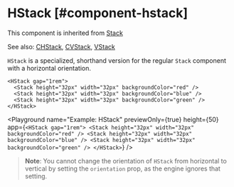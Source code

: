 
# HStack [#component-hstack]

This component is inherited from [Stack](./Stack.mdx)

See also: [CHStack](./CHStack.mdx), [CVStack](./CVStack.mdx), [VStack](./VStack.mdx)

`HStack` is a specialized, shorthand version for the regular `Stack` component with a horizontal orientation.

```ueml copy
<HStack gap="1rem">
  <Stack height="32px" width="32px" backgroundColor="red" />
  <Stack height="32px" width="32px" backgroundColor="blue" />
  <Stack height="32px" width="32px" backgroundColor="green" />
</HStack>
```

<Playground
  name="Example: HStack"
  previewOnly={true}
  height={50}
  app={`
    <HStack gap="1rem">
      <Stack height="32px" width="32px" backgroundColor="red" />
      <Stack height="32px" width="32px" backgroundColor="blue" />
      <Stack height="32px" width="32px" backgroundColor="green" />
    </HStack>
 `}
/>

> **Note**: You cannot change the orientation of `HStack` from horizontal to vertical by setting the `orientation` prop, as the engine ignores that setting.


